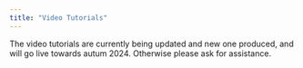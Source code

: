 ```yaml
---
title: "Video Tutorials"
---
```


The video tutorials are currently being updated and new one produced, and will go live towards autum 2024. Otherwise please ask for assistance.

<!-- ## Preparing the data file
{{< video 'https://youtu.be/y-nVEMzy2gU' width="400" height="300" 
title="Preparing the data file">}}

## Flank Data Reduction
{{< video 'https://youtu.be/ub1wg-abesc' width="400" height="300" 
title="Flank Data Reduction">}}

## The Flank Method
{{< video 'https://youtu.be/I0pjV1mEfSc' width="400" height="300" 
title="The Flank Method">}}

## Microprobe Peak Position
{{< video 'https://youtu.be/JB1zyITkBtM' width="400" height="300" 
title="Microprobe Peak Position">}} -->
